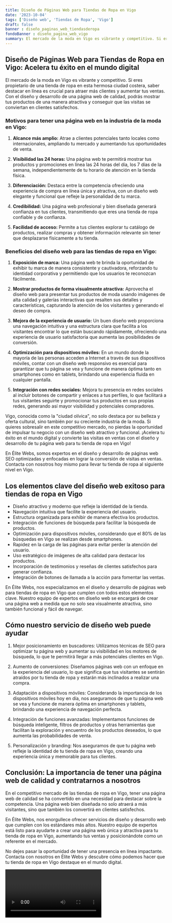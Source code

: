 ```yaml
---
title: Diseño de Páginas Web para Tiendas de Ropa en Vigo
date: '2023-10-04'
tags: ['Diseño web', 'Tiendas de Ropa', 'Vigo']
draft: false
banner : diseño_paginas_web_tiendasderopa
fondoBanner : diseño_pagina_web_vigo
summary: El mercado de la moda en Vigo es vibrante y competitivo. Si eres propietario de una tienda de ropa en esta hermosa ciudad costera, saber destacar en línea es crucial para atraer más clientes y aumentar tus ventas. Con el diseño y desarrollo de una página web de calidad, podrás mostrar tus productos de una manera atractiva y conseguir que las visitas se conviertan en clientes satisfechos.
---
```


## Diseño de Páginas Web para Tiendas de Ropa en Vigo: Acelera tu éxito en el mundo digital

El mercado de la moda en Vigo es vibrante y competitivo. Si eres propietario de una tienda de ropa en esta hermosa ciudad costera, saber destacar en línea es crucial para atraer más clientes y aumentar tus ventas. Con el diseño y desarrollo de una página web de calidad, podrás mostrar tus productos de una manera atractiva y conseguir que las visitas se conviertan en clientes satisfechos.

### Motivos para tener una página web en la industria de la moda en Vigo:

1. **Alcance más amplio:** Atrae a clientes potenciales tanto locales como internacionales, ampliando tu mercado y aumentando tus oportunidades de venta.

2. **Visibilidad las 24 horas:** Una página web te permitirá mostrar tus productos y promociones en línea las 24 horas del día, los 7 días de la semana, independientemente de tu horario de atención en la tienda física.

3. **Diferenciación:** Destaca entre la competencia ofreciendo una experiencia de compra en línea única y atractiva, con un diseño web elegante y funcional que refleje la personalidad de tu marca.

4. **Credibilidad:** Una página web profesional y bien diseñada generará confianza en tus clientes, transmitiendo que eres una tienda de ropa confiable y de confianza.

5. **Facilidad de acceso:** Permite a tus clientes explorar tu catálogo de productos, realizar compras y obtener información relevante sin tener que desplazarse físicamente a tu tienda.

### Beneficios del diseño web para las tiendas de ropa en Vigo:

1. **Exposición de marca:** Una página web te brinda la oportunidad de exhibir tu marca de manera consistente y cautivadora, reforzando tu identidad corporativa y permitiendo que los usuarios te reconozcan fácilmente.

2. **Mostrar productos de forma visualmente atractiva:** Aprovecha el diseño web para presentar tus productos de moda usando imágenes de alta calidad y galerías interactivas que resalten sus detalles y características, capturando la atención de los visitantes y generando el deseo de compra.

3. **Mejora de la experiencia de usuario:** Un buen diseño web proporciona una navegación intuitiva y una estructura clara que facilita a los visitantes encontrar lo que están buscando rápidamente, ofreciendo una experiencia de usuario satisfactoria que aumenta las posibilidades de conversión.

4. **Optimización para dispositivos móviles:** En un mundo donde la mayoría de las personas acceden a Internet a través de sus dispositivos móviles, contar con un diseño web responsivo es esencial para garantizar que tu página se vea y funcione de manera óptima tanto en smartphones como en tablets, brindando una experiencia fluida en cualquier pantalla.

5. **Integración con redes sociales:** Mejora tu presencia en redes sociales al incluir botones de compartir y enlaces a tus perfiles, lo que facilitará a tus visitantes seguirte y promocionar tus productos en sus propias redes, generando así mayor visibilidad y potenciales compradores.

Vigo, conocida como la "ciudad olívica", no solo destaca por su belleza y oferta cultural, sino también por su creciente industria de la moda. Si quieres sobresalir en este competitivo mercado, no pierdas la oportunidad de impulsar tu negocio con un diseño web atractivo y funcional. ¡Acelera tu éxito en el mundo digital y convierte las visitas en ventas con el diseño y desarrollo de tu página web para tu tienda de ropa en Vigo!

En Élite Webs, somos expertos en el diseño y desarrollo de páginas web SEO optimizadas y enfocadas en lograr la conversión de visitas en ventas. Contacta con nosotros hoy mismo para llevar tu tienda de ropa al siguiente nivel en Vigo.

<GifSeo />

<Cta />

## Los elementos clave del diseño web exitoso para tiendas de ropa en Vigo

- Diseño atractivo y moderno que refleje la identidad de la tienda.
- Navegación intuitiva que facilite la experiencia del usuario.
- Estructura organizada para exhibir de manera efectiva los productos.
- Integración de funciones de búsqueda para facilitar la búsqueda de productos.
- Optimización para dispositivos móviles, considerando que el 80% de las búsquedas en Vigo se realizan desde smartphones.
- Rapidez en la carga de las páginas para evitar perder la atención del usuario.
- Uso estratégico de imágenes de alta calidad para destacar los productos.
- Incorporación de testimonios y reseñas de clientes satisfechos para generar confianza.
- Integración de botones de llamada a la acción para fomentar las ventas.

En Élite Webs, nos especializamos en el diseño y desarrollo de páginas web para tiendas de ropa en Vigo que cumplen con todos estos elementos clave. Nuestro equipo de expertos en diseño web se encargará de crear una página web a medida que no solo sea visualmente atractiva, sino también funcional y fácil de navegar.

## Cómo nuestro servicio de diseño web puede ayudar

1. Mejor posicionamiento en buscadores: Utilizamos técnicas de SEO para optimizar tu página web y aumentar su visibilidad en los motores de búsqueda, lo que te permitirá llegar a más potenciales clientes en Vigo.

2. Aumento de conversiones: Diseñamos páginas web con un enfoque en la experiencia del usuario, lo que significa que tus visitantes se sentirán atraídos por tu tienda de ropa y estarán más inclinados a realizar una compra.

3. Adaptación a dispositivos móviles: Considerando la importancia de los dispositivos móviles hoy en día, nos aseguramos de que tu página web se vea y funcione de manera óptima en smartphones y tablets, brindando una experiencia de navegación perfecta.

4. Integración de funciones avanzadas: Implementamos funciones de búsqueda inteligente, filtros de productos y otras herramientas que facilitan la exploración y encuentro de los productos deseados, lo que aumenta las probabilidades de venta.

5. Personalización y branding: Nos aseguramos de que tu página web refleje la identidad de tu tienda de ropa en Vigo, creando una experiencia única y memorable para tus clientes.

## Conclusión: La importancia de tener una página web de calidad y contratarnos a nosotros

En el competitivo mercado de las tiendas de ropa en Vigo, tener una página web de calidad se ha convertido en una necesidad para destacar sobre la competencia. Una página web bien diseñada no solo atraerá a más visitantes, sino que también los convertirá en clientes satisfechos.

En Élite Webs, nos enorgullece ofrecer servicios de diseño y desarrollo web que cumplen con los estándares más altos. Nuestro equipo de expertos está listo para ayudarte a crear una página web única y atractiva para tu tienda de ropa en Vigo, aumentando tus ventas y posicionándote como un referente en el mercado.

No dejes pasar la oportunidad de tener una presencia en línea impactante. Contacta con nosotros en Élite Webs y descubre cómo podemos hacer que tu tienda de ropa en Vigo destaque en el mundo digital.

<Video />

<CtaBot job='Tiendas de Ropa' city='Vigo'/>

<Gmaps query='Vigo+españa+maps' />